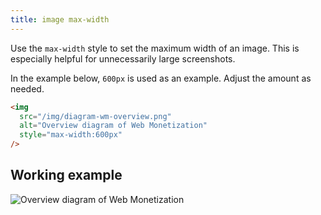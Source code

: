 ```yaml
---
title: image max-width
---
```


Use the `max-width` style to set the maximum width of an image. This is especially helpful for unnecessarily large screenshots.

In the example below, `600px` is used as an example. Adjust the amount as needed.

```html
<img
  src="/img/diagram-wm-overview.png"
  alt="Overview diagram of Web Monetization"
  style="max-width:600px"
/>
```

## Working example

<img
  src="/img/diagram-wm-overview.png"
  alt="Overview diagram of Web Monetization"
  style="max-width:600px"
/>
